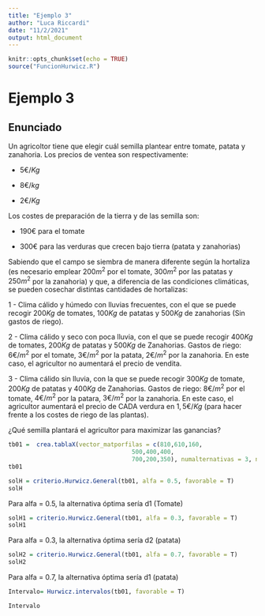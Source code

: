 ```yaml
---
title: "Ejemplo 3"
author: "Luca Riccardi"
date: "11/2/2021"
output: html_document
---
```


```r
knitr::opts_chunk$set(echo = TRUE)
source("FuncionHurwicz.R")
```

# Ejemplo 3

## Enunciado

Un agricoltor tiene que elegir cuál semilla plantear entre tomate, patata y zanahoria. Los precios de ventea son respectivamente:

-   $5€/Kg$

-   $8€/kg$

-   $2€/Kg$

Los costes de preparación de la tierra y de las semilla son:

-   $190€$ para el tomate

-   $300€$ para las verduras que crecen bajo tierra (patata y zanahorias)

Sabiendo que el campo se siembra de manera diferente según la hortaliza (es necesario emplear $200 m^2$ por el tomate, $300 m^2$ por las patatas y $250 m^2$ por la zanahoria) y que, a diferencia de las condiciones climáticas, se pueden cosechar distintas cantidades de hortalizas:

1 - Clima cálido y húmedo con lluvias frecuentes, con el que se puede recogir $200Kg$ de tomates, $100Kg$ de patatas y $500Kg$ de zanahorias (Sin gastos de riego).

2 - Clima cálido y seco con poca lluvia, con el que se puede recogir $400Kg$ de tomates, $200Kg$ de patatas y $500Kg$ de Zanahorias. Gastos de riego: $6€/m^2$ por el tomate, $3€/m^2$ por la patata, $2€/m^2$ por la zanahoria. En este caso, el agricultor no aumentará el precio de vendita.

3 - Clima cálido sin lluvia, con la que se puede recogir $300Kg$ de tomate, $200Kg$ de patatas y $400Kg$ de Zanahorias. Gastos de riego: $8€/m^2$ por el tomate, $4€/m^2$ por la patara, $3€/m^2$ por la zanahoria. En este caso, el agricultor aumentará el precio de CADA verdura en $1,5 €/Kg$ (para hacer frente a los costes de riego de las plantas).

¿Qué semilla plantará el agricultor para maximizar las ganancias?

```r
tb01 =  crea.tablaX(vector_matporfilas = c(810,610,160, 
                                   500,400,400,
                                   700,200,350), numalternativas = 3, numestados = 3)
tb01
```

```r
solH = criterio.Hurwicz.General(tb01, alfa = 0.5, favorable = T)
solH
```

Para alfa = 0.5, la alternativa óptima sería d1 (Tomate)

```r
solH1 = criterio.Hurwicz.General(tb01, alfa = 0.3, favorable = T)
solH1
```

Para alfa = 0.3, la alternativa óptima sería d2 (patata)

```r
solH2 = criterio.Hurwicz.General(tb01, alfa = 0.7, favorable = T)
solH2
```

Para alfa = 0.7, la alternativa óptima sería d1 (patata)

```r
Intervalo= Hurwicz.intervalos(tb01, favorable = T)
```

```r
Intervalo
```

